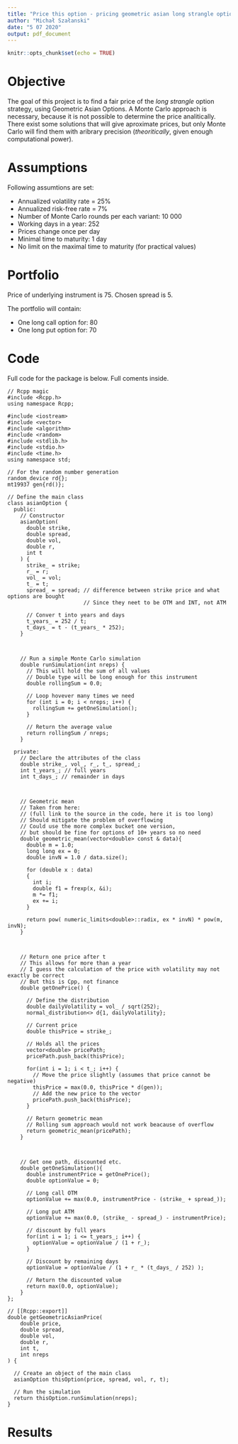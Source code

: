 ---
title: "Price this option - pricing geometric asian long strangle option strategy using rcpp"
author: "Michał Szałanski"
date: "5 07 2020"
output: pdf_document
---

```{r setup, include=FALSE}
knitr::opts_chunk$set(echo = TRUE)
```

# Objective
The goal of this project is to find a fair price of the *long strangle* option strategy, using Geometric Asian Options. A Monte Carlo approach is necessary,
because it is not possible to determine the price analitically. There exist some solutions that will give aproximate prices, but only 
Monte Carlo will find them with aribrary precision (*theoritically*, given enough computational power). 

# Assumptions
Following assumtions are set:    

- Annualized volatility rate = 25%
- Annualized risk-free rate = 7%
- Number of Monte Carlo rounds per each variant: 10 000
- Working days in a year: 252
- Prices change once per day
- Minimal time to maturity: 1 day
- No limit on the maximal time to maturity (for practical values)

# Portfolio
Price of underlying instrument is 75. Chosen spread is 5.  

The portfolio will contain: 

- One long call option for: 80
- One long put option for: 70

# Code
Full code for the package is below. Full coments inside. 

```{Rcpp cpp, eval = FALSE}
// Rcpp magic
#include <Rcpp.h>
using namespace Rcpp;

#include <iostream>
#include <vector>
#include <algorithm>
#include <random>
#include <stdlib.h>
#include <stdio.h>
#include <time.h>
using namespace std;

// For the random number generation
random_device rd{};
mt19937 gen{rd()};

// Define the main class
class asianOption {
  public:
    // Constructor
    asianOption(
      double strike,
      double spread,
      double vol,
      double r,
      int t
    ) {
      strike_ = strike;
      r_ = r;
      vol_ = vol;
      t_ = t;
      spread_ = spread; // difference between strike price and what options are bought
                        // Since they neet to be OTM and INT, not ATM

      // Conver t into years and days
      t_years_ = 252 / t;
      t_days_ = t - (t_years_ * 252);
    }



    // Run a simple Monte Carlo simulation
    double runSimulation(int nreps) {
      // This will hold the sum of all values
      // Double type will be long enough for this instrument
      double rollingSum = 0.0;

      // Loop hovever many times we need
      for (int i = 0; i < nreps; i++) {
        rollingSum += getOneSimulation();
      }

      // Return the average value
      return rollingSum / nreps;
    }

  private:
    // Declare the attributes of the class
    double strike_, vol_, r_, t_, spread_;
    int t_years_; // full years
    int t_days_; // remainder in days



    // Geometric mean
    // Taken from here: 
    // (full link to the source in the code, here it is too long)
    // Should mitigate the problem of overflowing
    // Could use the more complex bucket one version,
    // but should be fine for options of 10+ years so no need
    double geometric_mean(vector<double> const & data){
      double m = 1.0;
      long long ex = 0;
      double invN = 1.0 / data.size();

      for (double x : data)
      {
        int i;
        double f1 = frexp(x, &i);
        m *= f1;
        ex += i;
      }

      return pow( numeric_limits<double>::radix, ex * invN) * pow(m, invN);
    }



    // Return one price after t
    // This allows for more than a year
    // I guess the calculation of the price with volatility may not exactly be correct
    // But this is Cpp, not finance
    double getOnePrice() {

      // Define the distribution
      double dailyVolatility = vol_ / sqrt(252);
      normal_distribution<> d{1, dailyVolatility};

      // Current price
      double thisPrice = strike_;

      // Holds all the prices
      vector<double> pricePath;
      pricePath.push_back(thisPrice);

      for(int i = 1; i < t_; i++) {
        // Move the price slightly (assumes that price cannot be negative)
        thisPrice = max(0.0, thisPrice * d(gen));
        // Add the new price to the vector
        pricePath.push_back(thisPrice);
      }

      // Return geometric mean
      // Rolling sum approach would not work beacause of overflow
      return geometric_mean(pricePath);
    }



    // Get one path, discounted etc.
    double getOneSimulation(){
      double instrumentPrice = getOnePrice();
      double optionValue = 0;

      // Long call OTM
      optionValue += max(0.0, instrumentPrice - (strike_ + spread_));

      // Long put ATM
      optionValue += max(0.0, (strike_ - spread_) - instrumentPrice);

      // discount by full years
      for(int i = 1; i <= t_years_; i++) {
        optionValue = optionValue / (1 + r_);
      }

      // Discount by remaining days
      optionValue = optionValue / (1 + r_ * (t_days_ / 252) );

      // Return the discounted value
      return max(0.0, optionValue);
    }
};

// [[Rcpp::export]]
double getGeometricAsianPrice(
    double price,
    double spread,
    double vol,
    double r,
    int t,
    int nreps
) {

  // Create an object of the main class
  asianOption thisOption(price, spread, vol, r, t);

  // Run the simulation
  return thisOption.runSimulation(nreps);
}
```


# Results

